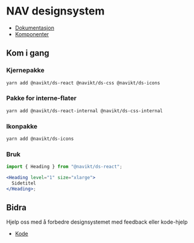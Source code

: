 
<Meta title="Intro/Velkommen" />

# NAV designsystem

- [Dokumentasjon](https://aksel.nav.no/designsystem)
- [Komponenter](https://aksel.nav.no/designsystem/side/oversikt-komponenter)

## Kom i gang

### Kjernepakke

```bash
yarn add @navikt/ds-react @navikt/ds-css @navikt/ds-icons
```

### Pakke for interne-flater

```bash
yarn add @navikt/ds-react-internal @navikt/ds-css-internal
```

### Ikonpakke

```bash
yarn add @navikt/ds-icons
```

### Bruk

```jsx
import { Heading } from "@navikt/ds-react";

<Heading level="1" size="xlarge">
  Sidetitel
</Heading>;
```

## Bidra

Hjelp oss med å forbedre designsystemet med feedback eller kode-hjelp

- [Kode](https://github.com/navikt/Designsystemet/tree/master/%40navikt)

